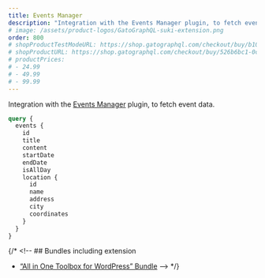 ```yaml
---
title: Events Manager
description: "Integration with the Events Manager plugin, to fetch event data."
# image: /assets/product-logos/GatoGraphQL-suki-extension.png
order: 800
# shopProductTestModeURL: https://shop.gatographql.com/checkout/buy/b103557f-48eb-4017-8b9c-4460493e8a20
# shopProductURL: https://shop.gatographql.com/checkout/buy/526b6bc1-0c17-479a-a7b6-285ed20eb148
# productPrices:
# - 24.99
# - 49.99
# - 99.99
---
```


Integration with the <a href="https://wordpress.org/plugins/events-manager/" target="_blank">Events Manager</a> plugin, to fetch event data.

```graphql
query {
  events {
    id
    title
    content
    startDate
    endDate
    isAllDay
    location {
      id
      name
      address
      city
      coordinates
    }
  }
}
```

{/* <!-- ## Bundles including extension

- [“All in One Toolbox for WordPress” Bundle](/bundles/all-in-one-toolbox-for-wordpress) --> */}
